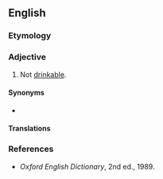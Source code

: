 ==English==

===Etymology===
{{prefix|en|im|potable}}

===Adjective===
{{en-adj|-}}

# {{lb|en|rare}} Not [[drinkable]].

====Synonyms====
* {{l|en|undrinkable}}

====Translations====
{{trans-see|not drinkable|undrinkable}}

===References===
* ''Oxford English Dictionary'', 2nd ed., 1989.